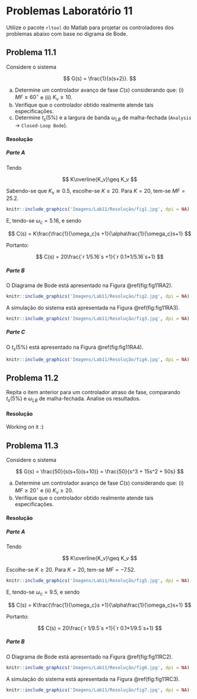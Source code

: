 # Problemas Laboratório 11 {-}

Utilize o pacote `rltool` do Matlab para projetar os controladores dos
problemas abaixo com base no digrama de Bode.

## Problema 11.1 {-}

Considere o sistema

$$
G(s) = \frac{1}{s(s+2)}.
$$

a. Determine um controlador avanço de fase $C(s)$ considerando que: (i) $MF \geq 60^\circ$ e (ii) $K_v \geq10$.
b. Verifique que o controlador obtido realmente atende tais especificações.
c. Determine $t_s(5\%)$ e a largura de banda $\omega_{LB}$ de malha-fechada (`Analysis` $\to$ `Closed-Loop Bode`).

#### Resolução {-}

##### Parte A{-}

Tendo

$$
K\overline{K_v}\geq K_v
$$

Sabendo-se que $K_v \cong 0.5$, escolhe-se $K \geq 20$. Para $K=20$, tem-se $MF = 25.2$.

```r
knitr::include_graphics('Imagens/Lab11/Resolução/fig1.jpg', dpi = NA)
```

E, tendo-se $\omega_c = 5.16$, e sendo

$$
C(s) = K\frac{\frac{1}{\omega_c}s +1}{\alpha\frac{1}{\omega_c}s+1}
$$

Portanto:

$$
C(s) = 20\frac{`r 1/5.16`s +1}{`r 0.1*1/5.16`s+1}
$$

##### Parte B {-}

O Diagrama de Bode está apresentado na Figura \@ref(fig:fig11RA2).

```r
knitr::include_graphics('Imagens/Lab11/Resolução/fig2.jpg', dpi = NA)
```

A simulação do sistema está apresentada na Figura \@ref(fig:fig11RA3).

```r
knitr::include_graphics('Imagens/Lab11/Resolução/fig3.jpg', dpi = NA)
```

##### Parte C {-}

O $t_s(5\%)$ está apresentado na Figura \@ref(fig:fig11RA4).

```r
knitr::include_graphics('Imagens/Lab11/Resolução/fig4.jpg', dpi = NA)
```

## Problema 11.2 {-}

Repita o item anterior para um controlador atraso de fase, comparando $t_s(5\%)$ e $\omega_{LB}$ de malha-fechada. Analise os resultados.

#### Resolução {-}

Working on it :)

## Problema 11.3 {-}

Considere o sistema

$$
G(s) = \frac{50}{s(s+5)(s+10)} = \frac{50}{s^3 + 15s^2 + 50s}
$$

a. Determine um controlador avanço de fase $C(s)$ considerando que: (i) $MF \geq20^\circ$ e (ii) $K_v \geq 20$.
b. Verifique que o controlador obtido realmente atende tais especificações.

#### Resolução

##### Parte A{-}

Tendo

$$
K\overline{K_v}\geq K_v
$$

Escolhe-se $K \geq 20$. Para $K=20$, tem-se $MF = -7.52$.

```r
knitr::include_graphics('Imagens/Lab11/Resolução/fig5.jpg', dpi = NA)
```

E, tendo-se $\omega_c = 9.5$, e sendo

$$
C(s) = K\frac{\frac{1}{\omega_c}s +1}{\alpha\frac{1}{\omega_c}s+1}
$$

Portanto:

$$
C(s) = 20\frac{`r 1/9.5`s +1}{`r 0.1*1/9.5`s+1}
$$

##### Parte B {-}

O Diagrama de Bode está apresentado na Figura \@ref(fig:fig11RC2).

```r
knitr::include_graphics('Imagens/Lab11/Resolução/fig6.jpg', dpi = NA)
```

A simulação do sistema está apresentada na Figura \@ref(fig:fig11RC3).

```r
knitr::include_graphics('Imagens/Lab11/Resolução/fig7.jpg', dpi = NA)
```
